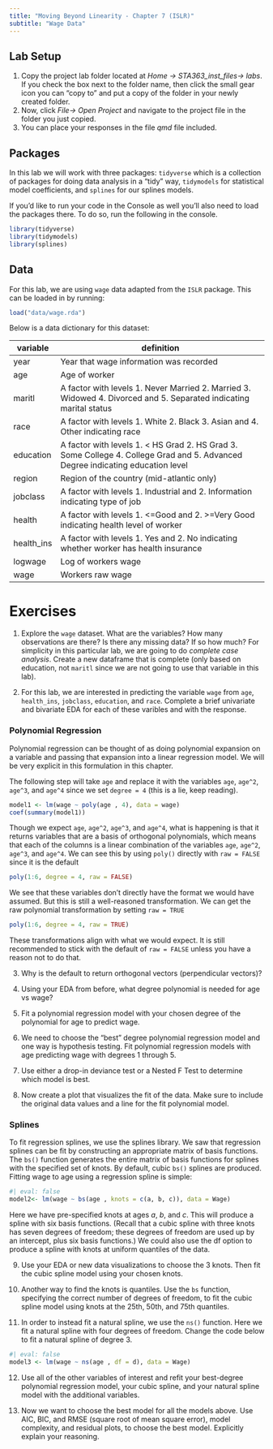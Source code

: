 ```yaml
---
title: "Moving Beyond Linearity - Chapter 7 (ISLR)"
subtitle: "Wage Data"
---
```


## Lab Setup

1)  Copy the project lab folder located at *Home -\> STA363_inst_files-\> labs*. If you check the box next to the folder name, then click the small gear icon you can "copy to" and put a copy of the folder in your newly created folder.
2)  Now, click *File-\> Open Project* and navigate to the project file in the folder you just copied.
3)  You can place your responses in the file *qmd* file included.

## Packages

In this lab we will work with three packages: `tidyverse` which is a collection of packages for doing data analysis in a "tidy" way, `tidymodels` for statistical model coefficients, and `splines` for our splines models.

If you'd like to run your code in the Console as well you'll also need to load the packages there. To do so, run the following in the console.

```r
library(tidyverse) 
library(tidymodels)
library(splines)
```

## Data

For this lab, we are using `wage` data adapted from the `ISLR` package. This can be loaded in by running:

```r
load("data/wage.rda")
```

Below is a data dictionary for this dataset:

| variable   | definition                                                                                                                      |
|-------------|-----------------------------------------------------------|
| year       | Year that wage information was recorded                                                                                         |
| age        | Age of worker                                                                                                                   |
| maritl     | A factor with levels 1. Never Married 2. Married 3. Widowed 4. Divorced and 5. Separated indicating marital status              |
| race       | A factor with levels 1. White 2. Black 3. Asian and 4. Other indicating race                                                    |
| education  | A factor with levels 1. \< HS Grad 2. HS Grad 3. Some College 4. College Grad and 5. Advanced Degree indicating education level |
| region     | Region of the country (mid-atlantic only)                                                                                       |
| jobclass   | A factor with levels 1. Industrial and 2. Information indicating type of job                                                    |
| health     | A factor with levels 1. \<=Good and 2. \>=Very Good indicating health level of worker                                           |
| health_ins | A factor with levels 1. Yes and 2. No indicating whether worker has health insurance                                            |
| logwage    | Log of workers wage                                                                                                             |
| wage       | Workers raw wage                                                                                                                |

# Exercises

1.  Explore the `wage` dataset. What are the variables? How many observations are there? Is there any missing data? If so how much? For simplicity in this particular lab, we are going to do *complete case analysis*. Create a new dataframe that is complete (only based on education, not `maritl` since we are not going to use that variable in this lab).

2.  For this lab, we are interested in predicting the variable `wage` from `age`, `health_ins`, `jobclass`, `education`, and `race`. Complete a brief univariate and bivariate EDA for each of these varibles and with the response.

### Polynomial Regression

Polynomial regression can be thought of as doing polynomial expansion on a variable and passing that expansion into a linear regression model. We will be very explicit in this formulation in this chapter.

The following step will take `age` and replace it with the variables `age`, `age^2`, `age^3`, and `age^4` since we set `degree = 4` (this is a lie, keep reading).

```r
model1 <- lm(wage ~ poly(age , 4), data = wage)
coef(summary(model1))
```

Though we expect `age`, `age^2`, `age^3`, and `age^4`, what is happening is that it returns variables that are a basis of orthogonal polynomials, which means that each of the columns is a linear combination of the variables `age`, `age^2`, `age^3`, and `age^4`. We can see this by using `poly()` directly with `raw = FALSE` since it is the default

```r
poly(1:6, degree = 4, raw = FALSE)
```

We see that these variables don't directly have the format we would have assumed. But this is still a well-reasoned transformation. We can get the raw polynomial transformation by setting `raw = TRUE`

```r
poly(1:6, degree = 4, raw = TRUE)
```

These transformations align with what we would expect. It is still recommended to stick with the default of `raw = FALSE` unless you have a reason not to do that.

3.  Why is the default to return orthogonal vectors (perpendicular vectors)?

4.  Using your EDA from before, what degree polynomial is needed for age vs wage?

5.  Fit a polynomial regression model with your chosen degree of the polynomial for age to predict wage.

6.  We need to choose the "best" degree polynomial regression model and one way is hypothesis testing. Fit polynomial regression models with age predicting wage with degrees 1 through 5.

7.  Use either a drop-in deviance test or a Nested F Test to determine which model is best.

8.  Now create a plot that visualizes the fit of the data. Make sure to include the original data values and a line for the fit polynomial model.

### Splines

To fit regression splines, we use the splines library. We saw that regression splines can be fit by constructing an appropriate matrix of basis functions. The `bs()` function generates the entire matrix of basis functions for splines with the specified set of knots. By default, cubic `bs()` splines are produced. Fitting wage to age using a regression spline is simple:

```r
#| eval: false
model2<- lm(wage ~ bs(age , knots = c(a, b, c)), data = Wage)
```

Here we have pre-specified knots at ages $a$, $b$, and $c$. This will produce a spline with six basis functions. (Recall that a cubic spline with three knots has seven degrees of freedom; these degrees of freedom are used up by an intercept, plus six basis functions.) We could also use the df option to produce a spline with knots at uniform quantiles of the data.

9.  Use your EDA or new data visualizations to choose the 3 knots. Then fit the cubic spline model using your chosen knots.

10. Another way to find the knots is quantiles. Use the `bs` function, specifying the correct number of degrees of freedom, to fit the cubic spline model using knots at the 25th, 50th, and 75th quantiles.

11. In order to instead fit a natural spline, we use the `ns()` function. Here we fit a natural spline with four degrees of freedom. Change the code below to fit a natural spline of degree 3.

```r
#| eval: false
model3 <- lm(wage ~ ns(age , df = d), data = Wage)
```

12. Use all of the other variables of interest and refit your best-degree polynomial regression model, your cubic spline, and your natural spline model with the additional variables.

13. Now we want to choose the best model for all the models above. Use AIC, BIC, and RMSE (square root of mean square error), model complexity, and residual plots, to choose the best model. Explicitly explain your reasoning.
